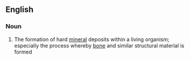 ==English==

===Noun===
{{wikipedia}}
{{en-noun}}

#{{biology}} The formation of hard [[mineral]] deposits within a living organism; especially the process whereby [[bone]] and similar structural material is formed
